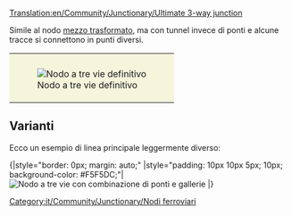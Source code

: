 [[Translation:en/Community/Junctionary/Ultimate 3-way junction]]
{{it/Community/Junctionary/Nodi ferroviari}}

Simile al nodo [[it/Mezzo trasformato|mezzo trasformato]], ma con tunnel invece di ponti e alcune tracce si connettono in punti diversi.
{{it/Community/Junctionary/Requisiti nodo|mediamente costoso|2|1|0|3|1|1|1|1|0|0|0||I guasti bloccano una sola linea.|

'''Pro'''
* Alta velocità.
* Elevata capacità di traffico.
* ingorghi molto improbabili.
* Occupa una piccola area.
* Nessuna svolta brusca, possono essere facilmente adattate a qualsiasi lunghezza del treno.
* Spazio di attesa adeguato per i treni nella traccia secondaria .

'''Contro'''
* Lacune di segnalazione per le gallerie. (i tunnel di raddoppio rendono le giunzioni almeno 2x2 più grandi e più difficili da costruire)

'''Suggerimenti'''
* Inizia costruendo prima la traccia "corta in diagonale". Realizzala lunga abbastanza da contenere il tuo treno più lungo.
}}

{|style="border: 0px; margin: auto;"
|style="padding: 10px 10px 5px; 10px; background-color: #F5F5DC;"|[[File:en/Community/Junctionary/Ultimate 3way junction.png|frame|center|Nodo a tre vie definitivo]]
|}


==Varianti==
Ecco un esempio di linea principale leggermente diverso:

{{it/Community/Junctionary/Requisiti nodo|mediamente costoso|3|1|1|4|0|1|1|1|0|0|0||I guasti bloccano una sola linea.|
'''Pro'''
*Elevata capacità di traffico.

'''Contro'''
* Lento, a meno che le tracce non siano diagonali.
* Ingorghi più probabili rispetto alla versione  del nodo a tre vie definitivo.
* Richiede spazio tra le tracce.
* Gira bruscamente, a meno che le piste non siano diagonali.
* Spazio di attesa insufficiente per i treni in attesa.
* Lacune nella segnaletica  a causa dei ponti e gallerie.
* I ponti rallentano i treni MagLev.
}}{|style="border: 0px; margin: auto;"
|style="padding: 10px 10px 5px; 10px; background-color: #F5F5DC;"|[[File:en/Community/Junctionary/3way-over-under.jpeg|center|frame|Nodo a tre vie con combinazione di ponti e gallerie]]
|}


[[Category:it/Community/Junctionary/Nodi ferroviari]]